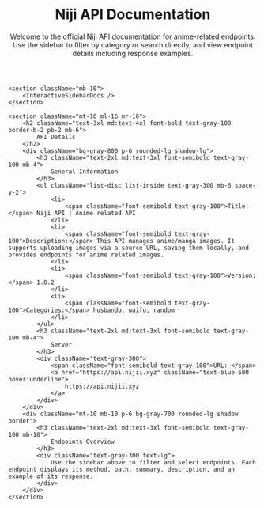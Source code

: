 
<SEO
    title="API Documentation | Niji"
    description="Official documentation for Niji API – the ultimate anime image API. Explore endpoints, examples, and more."
    keywords="Niji API, Documentation, Anime, Endpoints, API, Developers"
    url="https://nijii.xyz/docs"
    image="/logo.png"
/>

<div className="mx-auto px-4 bg-gray-900 text-gray-100 py-10">
    <header className="text-center my-10">
        <h1 className="text-5xl md:text-6xl font-extrabold text-gray-100 mb-4">
            Niji API Documentation
        </h1>
        <div className="text-xl md:text-2xl text-gray-300 ml-16">
            Welcome to the official Niji API documentation for anime-related endpoints.
            Use the sidebar to filter by category or search directly, and view endpoint details including response examples.
        </div>
    </header>

    <section className="mb-10">
        <InteractiveSidebarDocs />
    </section>

    <section className="mt-16 ml-16 mr-16">
        <h2 className="text-3xl md:text-4xl font-bold text-gray-100 border-b-2 pb-2 mb-6">
            API Details
        </h2>
        <div className="bg-gray-800 p-6 rounded-lg shadow-lg">
            <h3 className="text-2xl md:text-3xl font-semibold text-gray-100 mb-4">
                General Information
            </h3>
            <ul className="list-disc list-inside text-gray-300 mb-6 space-y-2">
                <li>
                    <span className="font-semibold text-gray-100">Title:</span> Niji API | Anime related API
                </li>
                <li>
                    <span className="font-semibold text-gray-100">Description:</span> This API manages anime/manga images. It supports uploading images via a source URL, saving them locally, and provides endpoints for anime related images.
                </li>
                <li>
                    <span className="font-semibold text-gray-100">Version:</span> 1.0.2
                </li>
                <li>
                    <span className="font-semibold text-gray-100">Categories:</span> husbando, waifu, random
                </li>
            </ul>
            <h3 className="text-2xl md:text-3xl font-semibold text-gray-100 mb-4">
                Server
            </h3>
            <div className="text-gray-300">
                <span className="font-semibold text-gray-100">URL: </span>
                <a href="https://api.nijii.xyz" className="text-blue-500 hover:underline">
                    https://api.nijii.xyz
                </a>
            </div>
        </div>
        <div className="mt-10 mb-10 p-6 bg-gray-700 rounded-lg shadow border">
            <h3 className="text-2xl md:text-3xl font-semibold text-gray-100 mb-10">
                Endpoints Overview
            </h3>
            <div className="text-gray-300 text-lg">
                Use the sidebar above to filter and select endpoints. Each endpoint displays its method, path, summary, description, and an example of its response.
            </div>
        </div>
    </section>
</div>
